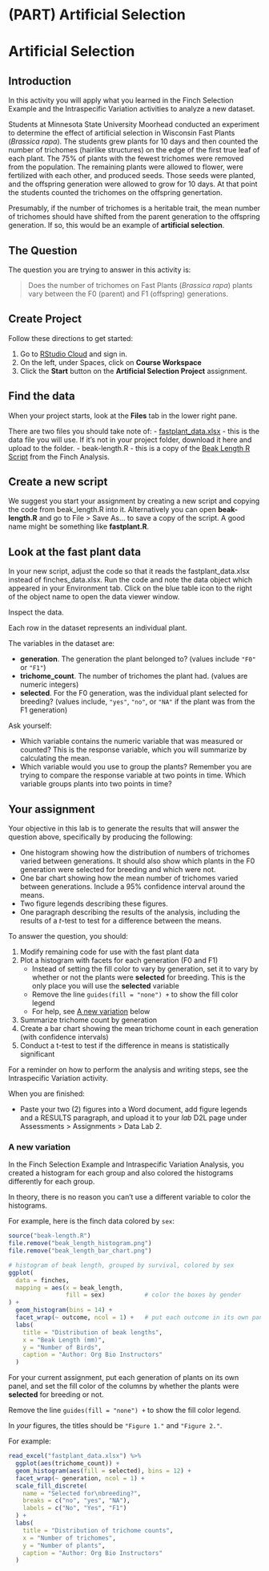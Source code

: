 # (PART) Artificial Selection {-}

# Artificial Selection

## Introduction

In this activity you will apply what you learned in the Finch Selection Example and the Intraspecific Variation activities to analyze a new dataset.

Students at Minnesota State University Moorhead conducted an experiment to determine the effect of artificial selection in Wisconsin Fast Plants (*Brassica rapa*). The students grew plants for 10 days and then counted the number of trichomes (hairlike structures) on the edge of the first true leaf of each plant. The 75% of plants with the fewest trichomes were removed from the population. The remaining plants were allowed to flower, were fertilized with each other, and produced seeds. Those seeds were planted, and the offspring generation were allowed to grow for 10 days. At that point the students counted the trichomes on the offspring genertation.

Presumably, if the number of trichomes is a heritable trait, the mean number of trichomes should have shifted from the parent generation to the offspring generation. If so, this would be an example of **artificial selection**.

## The Question

The question you are trying to answer in this activity is:

<blockquote class="text-success">Does the number of trichomes on Fast Plants (<i>Brassica rapa</i>) plants vary between the F0 (parent) and F1 (offspring) generations.</blockquote>

## Create Project

Follow these directions to get started:

1. Go to [RStudio Cloud](https://rstudio.cloud/) and sign in. 
2. On the left, under Spaces, click on **Course Workspace**
3. Click the **Start** button on the **Artificial Selection Project** assignment.

## Find the data

When your project starts, look at the **Files** tab in the lower right pane.

There are two files you should take note of:
- [fastplant_data.xlsx](fastplant_data.xlsx) - this is the data file you will use. If it's not in your project folder, download it here and upload to the folder.
- beak-length.R - this is a copy of the [Beak Length R Script](beak-length-script.html) from the Finch Analysis.

## Create a new script

We suggest you start your assignment by creating a new script and copying the code from beak_length.R into it. Alternatively you can open **beak-length.R** and go to File > Save As... to save a copy of the script. A good name might be something like **fastplant.R**.

## Look at the fast plant data

In your new script, adjust the code so that it reads the fastplant_data.xlsx instead of finches_data.xlsx. Run the code and note the data object which appeared in your Environment tab. Click on the blue table icon to the right of the object name to open the data viewer window.

Inspect the data.

Each row in the dataset represents an individual plant.

The variables in the dataset are:

- **generation**. The generation the plant belonged to? (values include `"F0"` or `"F1"`)
- **trichome_count**. The number of trichomes the plant had. (values are numeric integers)
- **selected**. For the F0 generation, was the individual plant selected for breeding? (values include, `"yes"`, `"no"`, or `"NA"` if the plant was from the F1 generation)

Ask yourself:

- Which variable contains the numeric variable that was measured or counted? This is the response variable, which you will summarize by calculating the mean.
- Which variable would you use to group the plants? Remember you are trying to compare the response variable at two points in time. Which variable groups plants into two points in time?

## Your assignment

Your objective in this lab is to generate the results that will answer the question above, specifically by producing the following:

- One histogram showing how the distribution of numbers of trichomes varied between generations. It should also show which plants in the F0 generation were selected for breeding and which were not.
- One bar chart showing how the mean number of trichomes varied between generations. Include a 95% confidence interval around the means.
- Two figure legends describing these figures.
- One paragraph describing the results of the analysis, including the results of a *t*-test to test for a difference between the means.

To answer the question, you should:

1. Modify remaining code for use with the fast plant data
2. Plot a histogram with facets for each generation (F0 and F1)
    - Instead of setting the fill color to vary by generation, set it to vary by whether or not the plants were **selected** for breeding. This is the only place you will use the **selected** variable
    - Remove the line `guides(fill = "none") +` to show the fill color legend
    - For help, see [A new variation] below
3. Summarize trichome count by generation
4. Create a bar chart showing the mean trichome count in each generation (with confidence intervals)
5. Conduct a t-test to test if the difference in means is statistically significant

For a reminder on how to perform the analysis and writing steps, see the Intraspecific Variation activity.

When you are finished:

- Paste your two (2) figures into a Word document, add figure legends and a RESULTS paragraph, and upload it to your *lab* D2L page under Assessments > Assignments > Data Lab 2.

### A new variation

In the Finch Selection Example and Intraspecific Variation Analysis, you created a histogram for each group and also colored the histograms differently for each group.

In theory, there is no reason you can't use a different variable to color the histograms.

For example, here is the finch data colored by `sex`:

```r
source("beak-length.R")
file.remove("beak_length_histogram.png")
file.remove("beak_length_bar_chart.png")
```

```r
# histogram of beak length, grouped by survival, colored by sex
ggplot(
  data = finches,
  mapping = aes(x = beak_length,
                fill = sex)           # color the boxes by gender
) +
  geom_histogram(bins = 14) +
  facet_wrap(~ outcome, ncol = 1) +   # put each outcome in its own panel
  labs(
    title = "Distribution of beak lengths",
    x = "Beak Length (mm)",
    y = "Number of Birds",
    caption = "Author: Org Bio Instructors"
  )
```

For your current assignment, put each generation of plants on its own panel, and set the fill color of the columns by whether the plants were **selected** for breeding or not.

Remove the line `guides(fill = "none") +` to show the fill color legend.

In *your* figures, the titles should be `"Figure 1."` and `"Figure 2."`.

For example:

```r
read_excel("fastplant_data.xlsx") %>% 
  ggplot(aes(trichome_count)) +
  geom_histogram(aes(fill = selected), bins = 12) +
  facet_wrap(~ generation, ncol = 1) +
  scale_fill_discrete(
    name = "Selected for\nbreeding?",
    breaks = c("no", "yes", "NA"),
    labels = c("No", "Yes", "F1")
  ) +
  labs(
    title = "Distribution of trichome counts",
    x = "Number of trichomes",
    y = "Number of plants",
    caption = "Author: Org Bio Instructors"
  )
```



